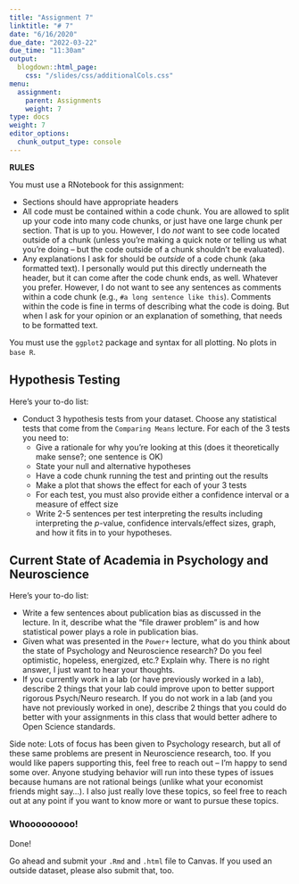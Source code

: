 ```yaml
---
title: "Assignment 7"
linktitle: "# 7"
date: "6/16/2020"
due_date: "2022-03-22"
due_time: "11:30am"
output:
  blogdown::html_page:
    css: "/slides/css/additionalCols.css"
menu:
  assignment:
    parent: Assignments
    weight: 7
type: docs
weight: 7
editor_options: 
  chunk_output_type: console
---
```


:::note
**RULES**

You must use a RNotebook for this assignment:

- Sections should have appropriate headers
- All code must be contained within a code chunk. You are allowed to split up your code into many code chunks, or just have one large chunk per section. That is up to you. However, I do _not_ want to see code located outside of a chunk (unless you're making a quick note or telling us what you're doing -- but the code outside of a chunk shouldn't be evaluated). 
- Any explanations I ask for should be *outside* of a code chunk (aka formatted text). I personally would put this directly underneath the header, but it can come after the code chunk ends, as well. Whatever you prefer. However, I do not want to see any sentences as comments within a code chunk (e.g., `#a long sentence like this`). Comments within the code is fine in terms of describing what the code is doing. But when I ask for your opinion or an explanation of something, that needs to be formatted text. 

You must use the `ggplot2` package and syntax for all plotting. No plots in `base R`.
:::

## Hypothesis Testing

:::list

Here's your to-do list:

- Conduct 3 hypothesis tests from your dataset. Choose any statistical tests that come from the `Comparing Means` lecture. For each of the 3 tests you need to:
    - Give a rationale for why you're looking at this (does it theoretically make sense?; one sentence is OK)
    - State your null and alternative hypotheses
    - Have a code chunk running the test and printing out the results
    - Make a plot that shows the effect for each of your 3 tests
    - For each test, you must also provide either a confidence interval or a measure of effect size
    - Write 2-5 sentences per test interpreting the results including interpreting the $p$-value, confidence intervals/effect sizes, graph, and how it fits in to your hypotheses.
:::

## Current State of Academia in Psychology and Neuroscience

:::list

Here's your to-do list:

- Write a few sentences about publication bias as discussed in the lecture. In it, describe what the "file drawer problem" is and how statistical power plays a role in publication bias. 
- Given what was presented in the `Power+` lecture, what do you think about the state of Psychology and Neuroscience research? Do you feel optimistic, hopeless, energized, etc.? Explain why. There is no right answer, I just want to hear your thoughts. 
- If you currently work in a lab (or have previously worked in a lab), describe 2 things that your lab could improve upon to better support rigorous Psych/Neuro research. If you do not work in a lab (and you have not previously worked in one), describe 2 things that you could do better with your assignments in this class that would better adhere to Open Science standards. 
:::

Side note: Lots of focus has been given to Psychology research, but all of these same problems are present in Neuroscience research, too. If you would like papers supporting this, feel free to reach out -- I'm happy to send some over. Anyone studying behavior will run into these types of issues because humans are not rational beings (unlike what your economist friends might say...). I also just really love these topics, so feel free to reach out at any point if you want to know more or want to pursue these topics. 

### Whooooooooo!
Done!

Go ahead and submit your `.Rmd` and `.html` file to Canvas. If you used an outside dataset, please also submit that, too.
